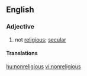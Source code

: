 ==English==

===Adjective===
{{en-adj|-}}

# not [[religious]]; [[secular]]

====Translations====
{{trans-top|not religious; secular}}
{{trans-mid}}
{{trans-bottom}}

[[hu:nonreligious]]
[[vi:nonreligious]]